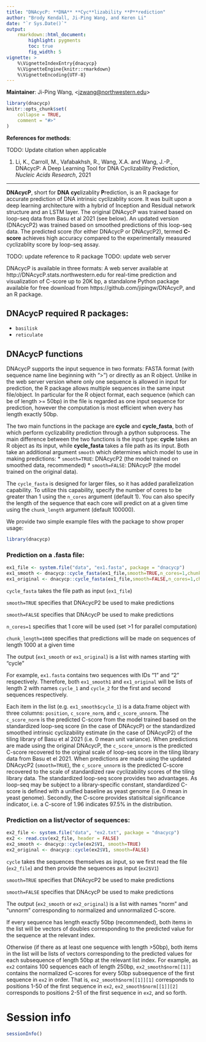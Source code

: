 ```yaml
---
title: "DNAcycP: **DNA** **Cyc**lizability **P**rediction"
author: "Brody Kendall, Ji-Ping Wang, and Keren Li"
date: "`r Sys.Date()`"
output: 
    rmarkdown::html_document:
        highlight: pygments
        toc: true
        fig_width: 5
vignette: >
    %\VignetteIndexEntry{dnacycp}
    %\VignetteEngine{knitr::rmarkdown}
    %\VignetteEncoding{UTF-8}
---
```


**Maintainer**: Ji-Ping Wang, <<jzwang@northwestern.edu>>


```r
library(dnacycp)
knitr::opts_chunk$set(
    collapse = TRUE,
    comment = "#>"
)
```


**References for methods**:

TODO: Update citation when applicable

1. Li, K., Carroll, M., Vafabakhsh, R., Wang, X.A. and Wang, J.-P., DNAcycP: A Deep Learning Tool for DNA Cyclizability Prediction, *Nucleic Acids Research*, 2021

****************************

**DNAcycP**, short for **DNA** **cyc**lizablity **P**rediction, is an R package for accurate prediction of DNA intrinsic cyclizablity score. It was built upon a deep learning architecture with a hybrid of Inception and Residual network structure and an LSTM layer. The original DNAcycP was trained based on loop-seq data from Basu et al 2021 (see below). An updated version (DNAcycP2) was trained based on smoothed predictions of this loop-seq data. The predicted score (for either DNAcycP or DNAcycP2), termed **C-score** achieves high accuracy compared to the experimentally measured cyclizablity score by loop-seq assay.


TODO: update reference to R package
TODO: update web server

DNAcycP is available in three formats: A web server available at http://DNAcycP.stats.northwestern.edu for real-time prediction and visualization of C-score up to 20K bp, a standalone Python package available for free download from https://github.com/jipingw/DNAcycP, and an R package.


## DNAcycP required R packages:

* `basilisk`
* `reticulate`

## DNAcycP functions

DNAcycP supports the input sequence in two formats: FASTA format (with sequence name line beginning with “>”) or directly as an R object. Unlike in the web server version where only one sequence is allowed in input for prediction, the R package allows multiple sequences in the same input file/object. In particular for the R object format, each sequence (which can be of length >= 50bp) in the file is regarded as one input sequence for prediction, however the computation is most efficient when every has length exactly 50bp.

The two main functions in the package are **cycle** and **cycle_fasta**, both of which perform cyclizability prediction through a python subprocess. The main difference between the two functions is the input type: **cycle** takes an R object as its input, while **cycle_fasta** takes a file path as its input. Both take an additional argument `smooth` which determines which model to use in making predictions:
* `smooth=TRUE`: DNAcycP2 (the model trained on smoothed data, recommended) 
* `smooth=FALSE`: DNAcycP (the model trained on the original data).

The `cycle_fasta` is designed for larger files, so it has added parallelization capability. To utilize this capability, specify the number of cores to be greater than 1 using the `n_cores` argument (default 1). You can also specify the length of the sequence that each core will predict on at a given time using the `chunk_length` argument (default 100000).

We provide two simple example files with the package to show proper usage:

```r
library(dnacycp)
```


### Prediction on a .fasta file:

```r
ex1_file <- system.file("data", "ex1.fasta", package = "dnacycp")
ex1_smooth <- dnacycp::cycle_fasta(ex1_file,smooth=TRUE,n_cores=1,chunk_length=1000)
ex1_original <- dnacycp::cycle_fasta(ex1_file,smooth=FALSE,n_cores=1,chunk_length=1000)
```

`cycle_fasta` takes the file path as input (`ex1_file`)

`smooth=TRUE` specifies that DNAcycP2 be used to make predictions

`smooth=FALSE` specifies that DNAcycP be used to make predictions

`n_cores=1` specifies that 1 core will be used (set >1 for parallel computation)

`chunk_length=1000` specifies that predictions will be made on sequences of length 1000 at a given time

The output (`ex1_smooth` or `ex1_original`) is a list with names starting with "cycle"

For example, `ex1.fasta` contains two sequences with IDs "1" and "2" respectively.
Therefore, both `ex1_smooth1` and `ex1_original` will be lists of length 2 with names `cycle_1` and `cycle_2` for the first and second sequences respectively.

 Each item in the list (e.g. `ex1_smooth$cycle_1`) is a data.frame object with three columns: `position`, `c_score_norm`, and `c_score_unnorm`. The `c_score_norm` is the predicted C-score from the model trained based on the standardized loop-seq score (in the case of DNAcycP) or the standardized smoothed intrinsic cyclizability estimate (in the case of DNAcycP2) of the tiling library of Basu et al 2021 (i.e. 0 mean unit variance). When predictions are made using the original DNAcycP, the `c_score_unnorm` is the predicted C-score recovered to the original scale of loop-seq score in the tiling library data from Basu et el 2021. When predictions are made using the updated DNAcycP2 (`smooth=TRUE`), the `c_score_unnorm` is the predicted C-score recovered to the scale of standardized raw cyclizability scores of the tiling library data. The standardized loop-seq score provides two advantages. As loop-seq may be subject to a library-specific constant, standardized C-score is defined with a unified baseline as yeast genome (i.e. 0 mean in yeast genome). Secondly, the C-score provides statisitcal significance indicator, i.e. a C-score of 1.96 indicates 97.5% in the distribution.

### Prediction on a list/vector of sequences:


```r
ex2_file <- system.file("data", "ex2.txt", package = "dnacycp")
ex2 <- read.csv(ex2_file, header = FALSE)
ex2_smooth <- dnacycp::cycle(ex2$V1, smooth=TRUE)
ex2_original <- dnacycp::cycle(ex2$V1, smooth=FALSE)
```

`cycle` takes the sequences themselves as input, so we first read the file (`ex2_file`) and then provide the sequences as input (`ex2$V1`)

`smooth=TRUE` specifies that DNAcycP2 be used to make predictions

`smooth=FALSE` specifies that DNAcycP be used to make predictions

The output (`ex2_smooth` or `ex2_original`) is a list with names "norm" and "unnorm" corresponding to normalized and unnormalized C-score.

If every sequence has length exactly 50bp (recommended), both items in the list will be vectors of doubles corresponding to the predicted value for the sequence at the relevant index.

Otherwise (if there as at least one sequence with length >50bp), both items in the list will be lists of vectors corresponding to the predicted values for each subsequence of length 50bp at the relevant list index. For example, as `ex2` contains 100 sequences each of length 250bp, `ex2_smooth$norm[[1]]` contains the normalized C-scores for every 50bp subsequence of the first sequence in `ex2` in order. That is, `ex2_smooth$norm[[1]][1]` corresponds to positions 1-50 of the first sequence in `ex2`, `ex2_smooth$norm[[1]][2]` corresponds to positions 2-51 of the first sequence in `ex2`, and so forth.

# Session info

```r
sessionInfo()
```
